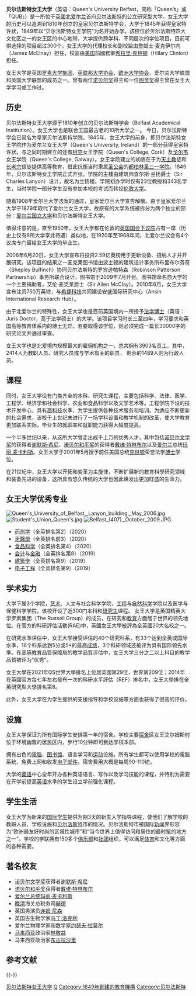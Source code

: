 {{For|加拿大大学|女王大學 (加拿大)}}{{noteTA 
| 1 = zh-cn:希拉里·克林顿; zh-hk:希拉莉·克林頓;zh-hant:希拉里·柯林頓; zh-tw:希拉蕊·柯林頓; zh-sg:希拉莉·克林顿; zh-mo:希拉里·克林頓;
}}
{{Infobox university
|name = 贝尔法斯特女王大学<br>Queen's University Belfast
|native_name =
|image_name = Queen's University Belfast arms.svg
|image_size = 150px
|image_alt = Seal of Queen's University Belfast
|caption =
|established = 1845年獲[[皇家特许状|皇家特许状]]<br/> 1849年开始办学
|academic_staff = 2,414<ref name=Report0910>{{cite book|title=Vice-Chancellor's Report 2009 – 2010|year=2010|publisher=Queen's University Belfast|url=http://www.qub.ac.uk/home/ceao/Filestore/PDF/Filetoupload,224959,en.pdf|deadurl=yes|archiveurl=https://web.archive.org/web/20110821114332/http://www.qub.ac.uk/home/ceao/Filestore/PDF/Filetoupload,224959,en.pdf|archivedate=2011-08-21|access-date=2013-10-08}}</ref>

|administrative_staff = 1,489<ref name="Report0910" />
|chancellor = [[希拉里·克林顿|希拉里·克林顿]]（Hillary Clinton）
|vice_chancellor = 詹姆士·麦克伊尔内（James McElnay）
|head_label = 校董
|head = [[伊丽莎白二世|伊丽莎白二世]]
|students = {{HESA student population|INSTID=0184}}（{{HESA year}}）<ref name="HESA citation">{{HESA citation}}</ref>

| undergrad = {{HESA undergraduate population|INSTID=0184}}（{{HESA year}}）<ref name="HESA citation"/>
| postgrad = {{HESA postgraduate population|INSTID=0184}}（{{HESA year}}）<ref name="HESA citation"/>
|city = [[貝爾法斯特|貝爾法斯特]]
|country = {{英國}}[[北愛爾蘭|北愛爾蘭]]
|campus = 都市
|colours = 藍、綠和黑 <br /> {{Color box|Blue|border=darkgray}} {{Color box|Green|border=darkgray}}  {{Color box|Black|border=darkgray}}
|affiliations = [[羅素集團|羅素集團]]<br />
[[大英國協大學協會|大英國協大學協會]]<br />
[[歐洲大學協會|歐洲大學協會]]
|website = {{URL|www.qub.ac.uk |Official Website}}<br/> {{URL|www.facebook.com/QueensUniversityBelfast |Facebook}} <br/> {{URL|www.twitter.com/QueensUBelfast |Twitter}}
|logo = File:Queen’s Red Log.svg
}}
'''贝尔法斯特女王大学'''（英语：Queen's University Belfast，简称「Queen’s」或「QUB」）是一所位于[[英國|英國]][[北爱尔兰|北爱尔兰]]首府[[贝尔法斯特|贝尔法斯特]]的公立研究型大学。女王大学的历史可以追溯到1810年创立的皇家贝尔法斯特学会，大学于1845年获得皇家特许状，1849年以“贝尔法斯特女王学院”为名开始办学。該校位於贝尔法斯特四大文化区之一的女王区的中心地带，大学提供跨学科、不同层次的学位项目，目前可供选择的项目超过300个。女王大学的代理校长和副校监由詹姆士·麦克伊尔内（James McElnay）担任，校监由[[美国|美国]]前國務卿[[希拉里·克林顿|希拉里·克林顿]]（Hillary Clinton）担任。

女王大学是英国[[罗素大学集团|罗素大学集团]]、[[英联邦大学协会|英联邦大学协会]]、[[欧洲大学协会|欧洲大学协会]]、爱尔兰大学联盟和英国大学联盟的成员之一。曾有两位[[诺贝尔奖|诺贝尔奖]]得主和一位[[图灵奖|图灵奖]]得主曾在女王大学学习或工作过。

==历史 ==
贝尔法斯特女王大学源于1810年创立的贝尔法斯特学会（Belfast Academical Institution）。女王大学也是联合王国最古老的10所大学之一。 今日，贝尔法斯特学会已易名为皇家贝尔法斯特学院。1845年，女王大学的前身，即贝尔法斯特女王学院作为爱尔兰女王大学（Queen's University, Ireland）的一部分获得皇家特许状。与之同时期建立的还有[[柯克|柯克]]女王学院（Queen's College, Cork）及[[戈尔韦|戈尔韦]]女王学院（Queen's College, Galway）。女王学院建立的初衷在于为[[天主教|天主教]]徒和[[长老宗|长老宗]]信徒提供高等教育，借此抗衡当时隶属[[圣公会|圣公会]]的[[圣三一学院|都柏林圣三一学院]]。1849年，贝尔法斯特女王学院正式开张。学院的主楼由建筑师查尔斯·兰扬爵士（Sir Charles Lanyon）设计，故名为兰扬楼。学院初办学时仅有23位教授和343名学生，当时学院一部分学生没有参加本校的考试而转投[[伦敦大学|伦敦大学]]。

随着1908年爱尔兰大学法案的通过，皇家爱尔兰大学宣告解散。由于皇家爱尔兰大学于1879年取代了爱尔兰女王大学，故原有的大学系统被拆分为两个独立的部分：[[爱尔兰国立大学|爱尔兰国立大学]]和贝尔法斯特女王大学。

值得注意的是，直至1950年，女王大学都在伦敦的[[英国国会|英国国会]][[下议院|下议院]]占有一席（历史上仅有8所大学享此待遇）类似地，在1920年至1968年间，北爱尔兰议会有4个议席专门留给女王大学的毕业生。

2006年6月20日，女王大学宣布将投资2.59亿英镑用于更新设备、招纳人才并开展研究。该项目的结果之一麦克莱图书馆由波士顿的建筑设计事务所布里布尔芬奇（Shepley Bulfinch）协同贝尔法斯特的罗宾逊帕特森（Robinson Patterson Partnership）事务所联合设计，图书馆于2009年7月开张。图书馆命名自大学的一个主要捐助者，艾伦·麦克莱爵士（Sir Allen McClay）。2010年6月，女王大学宣布注资750万英镑，与[[希捷科技|希捷科技]]共同建设安盛国际研究中心（Ansin International Research Hub）。

由于北爱尔兰的特殊性，女王大学也是目前英国境内一所授予[[法學博士|法学博士]]（英语：Juris Doctor，高于法学硕士）的大学。该项目学习时长三至四年，学习要求和英国高等教育体系内的博士无异。若要取得该学位，则必须完成一篇长30000字的研究论文并通过审查。

女王大学也是北爱境内规模最大的雇佣机构之一，总共拥有3903名员工。其中，2414人为教职人员、研究人员或与学术有关的职员， 剩余的1489人则为行政人员。

==课程 ==
同时，女王大学设有门类齐全的本科、研究生课程，主要包括科学、法律、医学、工程学、经济学和社会科学、农业和食品科学以及文学艺术等。工程学院下设的技术开发中心，具有[[高科技|高科技]]水準，为学生提供各种技术服务和培训。为适应不断更新的社会需求，该校于上世纪末进行了一场学科设置和教学机制的改革，使大学教育更加联系实际，毕业生的就职率和就职能力获得大幅度提高。

一个半多世纪以来，从这所大学曾走出成千上万的优秀人才，其中包括[[诺贝尔文学奖|诺贝尔文学奖]]的获得者[[谢默斯·希尼|谢默斯·希尼]]、[[诺贝尔和平奖|诺贝尔和平奖]]的获得者[[戴维·特林布尔|戴维·特林布尔]]以及[[爱尔兰|爱尔兰]]总统[[玛丽·麦卡利斯|玛丽·麦卡利斯]]。女王大学于2001年5月授予前任美国总统[[比尔·克林顿|克林顿]]荣誉法学[[博士|博士]]学位。

在21世紀中，女王大学以开拓和变革为主旋律，不断扩展新的教育科學研究领域和装备先进的设备，这所具有悠久传统的大学也因此焕发出更加旺盛的生命力。

== 女王大学优秀专业 == 
{{Unreferencedsect}}
[[File:Queen's_University_of_Belfast,_Lanyon_building,_May_2006.jpg|thumb]]
[[File:Student's_Union_Queen's.jpg|thumb]]
[[File:Belfast_(407),_October_2009.JPG|thumb]]
*[[药剂学|药剂学]]（全英排名第2）（2020）
*[[牙醫學|牙醫學]]（全英排名前3）（2020）
*[[食品科学|食品科学]]（全英排名第4）（2020）
*[[会计|会计]]与[[金融|金融]]（全英排名第8）（2019）
*[[建築學|建築學]]（全英排名第9）（2019）
*[[电子工程|电子工程]]（全英排名第9）（2019）

== 学术实力 ==
{{Infobox UK university rankings| ARWU_N =35-36| ARWU_W = 401-500| QS_N =29| QS_W = 209| THE_N =28| THE_W =200=| LEIDEN_W = 169| LINE_1 = 0| Complete = 27| The_Guardian = 46| Times/Sunday_Times = 38}}

大学下属3个学院，[[艺术|艺术]]、人文与社会科学学院，[[工程|工程]]与[[自然科学|自然科学]]学院以及医学与保健科学学院。该校开设了近300门本科和[[研究生|研究生]]课程。
女王大学是英国精英大学罗素集团（The Russell Group）的成员，在研究和[[教育|教育]]方面居于世界的领先地位。在官方的科研評估活動(RAE)中，英國女王大學被評為全英國20大名校之一。

在研究水準评估中，女王大学接受评估的40个研究科系，有33个达到全英或国际水準，16个科系达到5分或5*的最高[[成绩|成绩]]，3个科研领域还被评为具有国际领先水準。在[[高等教育|高等教育]]品質保障局的教学品質评估中，女王大学三分之二以上科目的教学品質被评为“优秀”。

女王大學在2021年QS世界大學排名上位居英國第29位，世界第209位；2014年在英國官方每七年左右發布一次的科研水平評估（REF）排名中，女王大學排在全英研究型大學排名第8。

此外，女王大学在为学生提供的支援指导和学校设施等方面也获得了很高的评价。

== 设施 ==
女王大学保证为所有国际学生安排第一年的宿舍。学校主要[[宿舍|宿舍]]区女王艾尔姆斯村位于环境幽雅的居民区内，步行10分钟即可到达学校本部。

拥有出色的[[電腦|電腦]]、[[图书馆|图书馆]]、语言学习和[[运动|运动]]设施。所有学生都可以使用学校的電腦系统，免费上网和收发[[电子邮件|电子邮件]]。宿舍费用大概是每周90-110镑。

大学的[[英语|英语]]中心全年开办各种英语语言、写作以及学习技能的课程，并特别为需要在开学前提高[[英语|英语]]水準的学生设立学前强化课程。

== 学生生活 ==
女王大学为新来的[[国际学生|国际学生]]提供为期3天的新生入学指导课程，使他们了解学校的教职人员、学校设施和[[贝尔法斯特|贝尔法斯特]]市的情况。贝尔法斯特市被国际[[新闻|新闻]]界形容为“欧洲最友好时尚的区域性城市”和“当今世界上值得访问和居住的最时髦的地方之一”。学校的学联拥有150多个[[俱乐部|俱乐部]]和[[社团|社团]]组织，可以满足[[体育|体育]]和文化等方面的各种需要。

== 著名校友 ==
*[[诺贝尔文学奖|诺贝尔文学奖]]获得者[[谢默斯·希尼|谢默斯·希尼]]
*[[诺贝尔和平奖|诺贝尔和平奖]]获得者[[戴维·特林布尔|戴维·特林布尔]]
*[[爱尔兰总统|爱尔兰总统]][[玛丽·麦卡利斯|玛丽·麦卡利斯]]
*[[清朝|晚清]]海关总税务司[[赫德|赫德]]
*英国男演员[[连姆·尼森|连姆·尼森]]
*英国古生物学家[[马丁·洛克利|马丁·洛克利]]
*爱尔兰物理学家和数学家[[约瑟夫·拉莫尔|约瑟夫·拉莫尔]]
*[[马来西亚|马来西亚]]政治家[[林敬益|林敬益]]
*马来西亚政治家[[东姑拉沙里|东古拉沙里]]

== 参考文献 ==
{{Reflist}}

{{-}}
{{罗素大学集团}}
{{Utrecht Net}}
{{Universities in the United Kingdom}}

{{Authority control}}

[[Category:贝尔法斯特女王大学|]]
[[Category:羅素大學集團|Q]]
[[Category:1849年創建的教育機構|Category:1849年創建的教育機構]]
[[Category:贝尔法斯特|Category:贝尔法斯特]]